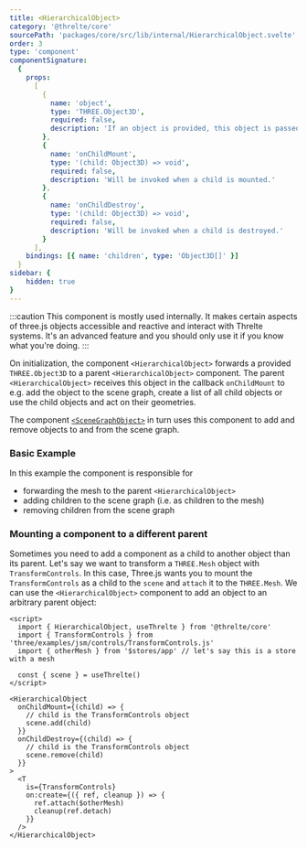 ```yaml
---
title: <HierarchicalObject>
category: '@threlte/core'
sourcePath: 'packages/core/src/lib/internal/HierarchicalObject.svelte'
order: 3
type: 'component'
componentSignature:
  {
    props:
      [
        {
          name: 'object',
          type: 'THREE.Object3D',
          required: false,
          description: 'If an object is provided, this object is passed to the upstream onChildMount and onChildDestroy methods.'
        },
        {
          name: 'onChildMount',
          type: '(child: Object3D) => void',
          required: false,
          description: 'Will be invoked when a child is mounted.'
        },
        {
          name: 'onChildDestroy',
          type: '(child: Object3D) => void',
          required: false,
          description: 'Will be invoked when a child is destroyed.'
        }
      ],
    bindings: [{ name: 'children', type: 'Object3D[]' }]
  }
sidebar: {
	hidden: true
}
---
```


:::caution
This component is mostly used internally. It makes certain aspects of three.js objects accessible
and reactive and interact with Threlte systems. It's an advanced feature and you should only use
it if you know what you're doing.
:::

On initialization, the component `<HierarchicalObject>` forwards a provided `THREE.Object3D` to a parent `<HierarchicalObject>` component. The parent `<HierarchicalObject>` receives this object in the callback `onChildMount` to e.g. add the object to the scene graph, create a list of all child objects or use the child objects and act on their geometries.

The component [`<SceneGraphObject>`](/docs/reference/core/scene-graph-object) in turn uses this component to add and remove objects to and from the scene graph.

### Basic Example

In this example the component is responsible for

- forwarding the mesh to the parent `<HierarchicalObject>`
- adding children to the scene graph (i.e. as children to the mesh)
- removing children from the scene graph

### Mounting a component to a different parent

Sometimes you need to add a component as a child to another object than its parent. Let's say we want to transform a `THREE.Mesh` object with `TransformControls`. In this case, Three.js wants you to mount the `TransformControls` as a child to the `scene` and `attach` it to the `THREE.Mesh`. We can use the `<HierarchicalObject>` component to add an object to an arbitrary parent object:

```svelte
<script>
  import { HierarchicalObject, useThrelte } from '@threlte/core'
  import { TransformControls } from 'three/examples/jsm/controls/TransformControls.js'
  import { otherMesh } from '$stores/app' // let's say this is a store with a mesh

  const { scene } = useThrelte()
</script>

<HierarchicalObject
  onChildMount={(child) => {
    // child is the TransformControls object
    scene.add(child)
  }}
  onChildDestroy={(child) => {
    // child is the TransformControls object
    scene.remove(child)
  }}
>
  <T
    is={TransformControls}
    on:create={({ ref, cleanup }) => {
      ref.attach($otherMesh)
      cleanup(ref.detach)
    }}
  />
</HierarchicalObject>
```
